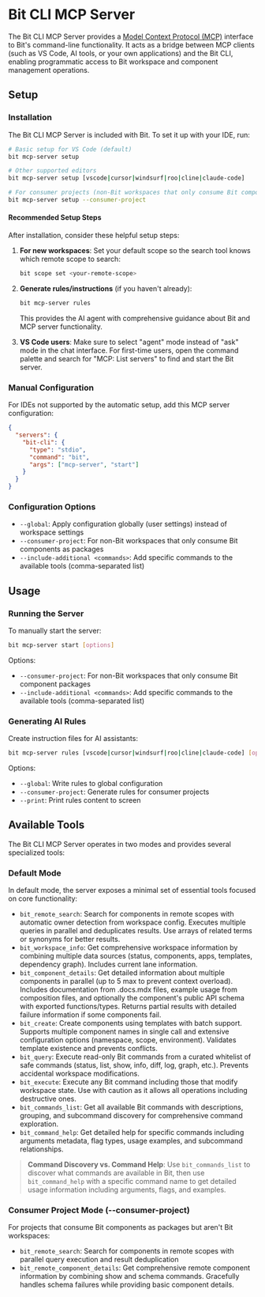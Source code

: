 # Bit CLI MCP Server

The Bit CLI MCP Server provides a [Model Context Protocol (MCP)](https://github.com/modelcontextprotocol/mcp) interface to Bit's command-line functionality. It acts as a bridge between MCP clients (such as VS Code, AI tools, or your own applications) and the Bit CLI, enabling programmatic access to Bit workspace and component management operations.

## Setup

### Installation

The Bit CLI MCP Server is included with Bit. To set it up with your IDE, run:

```bash
# Basic setup for VS Code (default)
bit mcp-server setup

# Other supported editors
bit mcp-server setup [vscode|cursor|windsurf|roo|cline|claude-code]

# For consumer projects (non-Bit workspaces that only consume Bit components)
bit mcp-server setup --consumer-project
```

#### Recommended Setup Steps

After installation, consider these helpful setup steps:

1. **For new workspaces**: Set your default scope so the search tool knows which remote scope to search:
   ```bash
   bit scope set <your-remote-scope>
   ```

2. **Generate rules/instructions** (if you haven't already):
   ```bash
   bit mcp-server rules
   ```
   This provides the AI agent with comprehensive guidance about Bit and MCP server functionality.

3. **VS Code users**: Make sure to select "agent" mode instead of "ask" mode in the chat interface. For first-time users, open the command palette and search for "MCP: List servers" to find and start the Bit server.

### Manual Configuration

For IDEs not supported by the automatic setup, add this MCP server configuration:

```json
{
  "servers": {
    "bit-cli": {
      "type": "stdio",
      "command": "bit",
      "args": ["mcp-server", "start"]
    }
  }
}
```

### Configuration Options

- `--global`: Apply configuration globally (user settings) instead of workspace settings
- `--consumer-project`: For non-Bit workspaces that only consume Bit components as packages
- `--include-additional <commands>`: Add specific commands to the available tools (comma-separated list)

## Usage

### Running the Server

To manually start the server:

```bash
bit mcp-server start [options]
```

Options:
- `--consumer-project`: For non-Bit workspaces that only consume Bit component packages
- `--include-additional <commands>`: Add specific commands to the available tools (comma-separated list)

### Generating AI Rules

Create instruction files for AI assistants:

```bash
bit mcp-server rules [vscode|cursor|windsurf|roo|cline|claude-code] [options]
```

Options:
- `--global`: Write rules to global configuration
- `--consumer-project`: Generate rules for consumer projects
- `--print`: Print rules content to screen


## Available Tools

The Bit CLI MCP Server operates in two modes and provides several specialized tools:

### Default Mode

In default mode, the server exposes a minimal set of essential tools focused on core functionality:

- `bit_remote_search`: Search for components in remote scopes with automatic owner detection from workspace config. Executes multiple queries in parallel and deduplicates results. Use arrays of related terms or synonyms for better results.
- `bit_workspace_info`: Get comprehensive workspace information by combining multiple data sources (status, components, apps, templates, dependency graph). Includes current lane information.
- `bit_component_details`: Get detailed information about multiple components in parallel (up to 5 max to prevent context overload). Includes documentation from .docs.mdx files, example usage from composition files, and optionally the component's public API schema with exported functions/types. Returns partial results with detailed failure information if some components fail.
- `bit_create`: Create components using templates with batch support. Supports multiple component names in single call and extensive configuration options (namespace, scope, environment). Validates template existence and prevents conflicts.
- `bit_query`: Execute read-only Bit commands from a curated whitelist of safe commands (status, list, show, info, diff, log, graph, etc.). Prevents accidental workspace modifications.
- `bit_execute`: Execute any Bit command including those that modify workspace state. Use with caution as it allows all operations including destructive ones.
- `bit_commands_list`: Get all available Bit commands with descriptions, grouping, and subcommand discovery for comprehensive command exploration.
- `bit_command_help`: Get detailed help for specific commands including arguments metadata, flag types, usage examples, and subcommand relationships.

> **Command Discovery vs. Command Help**: Use `bit_commands_list` to discover what commands are available in Bit, then use `bit_command_help` with a specific command name to get detailed usage information including arguments, flags, and examples.

### Consumer Project Mode (--consumer-project)

For projects that consume Bit components as packages but aren't Bit workspaces:

- `bit_remote_search`: Search for components in remote scopes with parallel query execution and result deduplication
- `bit_remote_component_details`: Get comprehensive remote component information by combining show and schema commands. Gracefully handles schema failures while providing basic component details.

